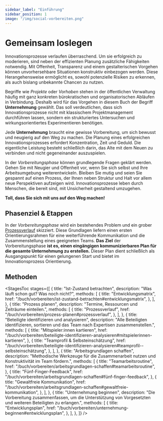 ```yaml
---
sidebar_label: "Einführung"
sidebar_position: 1
image: "/img/social-vorbereiten.png"
---
```



# Gemeinsam loslegen

Innovationsprozesse verlaufen überraschend. Um sie erfolgreich zu moderieren, sind neben der effizienten Planung zusätzliche Fähigkeiten notwendig. Mit Offenheit, Transparenz und einem gestalterischen Vorgehen können unvorhersehbare Situationen konstruktiv einbezogen werden. Diese Herangehensweise ermöglicht es, sowohl potenzielle Risiken zu erkennen, als auch bislang unbekannte Chancen zu nutzen.

Begriffe wie _Projekte_ oder _Vorhaben_ stehen in der öffentlichen Verwaltung häufig mit ganz konkreten bürokratischen und organisatorischen Abläufen in Verbindung. Deshalb wird für das Vorgehen in diesem Buch der Begriff **Unternehmung** gewählt. Das soll verdeutlichen, dass sich Innovationsprozesse nicht mit klassischem Projektmanagement durchführen lassen, sondern ein strukturiertes Untersuchen und wirkungsorientiertes Experimentieren benötigen.

Jede **Unternehmung** braucht eine gewisse Vorbereitung, um sich bewusst und neugierig auf den Weg zu machen. Die Planung eines erfolgreichen Innovationsprozesses erfordert Konzentration, Zeit und Geduld. Die eigentliche Leistung besteht schließlich darin, das Alte mit dem Neuen zu verbinden und nicht gegeneinander auszuspielen.

In der _Vorbereitungsphase_ können grundlegende Fragen geklärt werden. Gehen Sie mit Neugier und Offenheit vor, wenn Sie sich selbst und Ihre Arbeitsumgebung weiterentwickeln. Bleiben Sie mutig und seien Sie gespannt auf einen Prozess, der Ihnen neben Struktur und Halt vor allem neue Perspektiven aufzeigen wird. Innovationsprozesse leben durch Menschen, die bereit sind, mit Unsicherheit gestaltend umzugehen.

**Toll, dass Sie sich mit uns auf den Weg machen!**

## Phasenziel & Etappen

In der _Vorbereitungsphase_ wird ein bestehendes Problem und ein grober [Prozessverlauf](/buch/vorbereiten/prozess-planen) skizziert. Diese Grundlagen liefern einen ersten Orientierungsrahmen für eine weiterführende Kommunikation und die Zusammenstellung eines geeigneten Teams. **Das Ziel** der Vorbereitungsphase **ist es, einen eingängigen kommunizierbaren Plan für die gesamte Unternehmung zu erstellen.** Dieser Plan dient schließlich als Ausgangspunkt für einen gelungenen Start und bietet im Innovationsprozess Orientierung.

## Methoden

<StagesToc
  stages={[
    {
      title: "Ist-Zustand betrachten",
      description: "Was läuft schon gut? Was noch nicht?",
      methods: [
        {
          title: "Entwicklungsmatrix",
          href: "/buch/vorbereiten/ist-zustand-betrachten#entwicklungsmatrix",
        },
      ],
    },
    {
      title: "Prozess planen",
      description: "Termine, Ressourcen und Zeiträume einteilen.",
      methods: [
        {
          title: "Prozessverlauf",
          href: "/buch/vorbereiten/prozess-planen#prozessverlauf",
        },
      ],
    },
    {
      title: "Beteiligte identifizieren und analysieren",
      description:
        "Alle Beteiligten identifizieren, sortieren und das Team nach Expertisen zusammenstellen.",
      methods: [
        {
          title: "Mitspieler:innen kartieren",
          href: "/buch/vorbereiten/beteiligte-identifizieren-analysieren#mitspielerinnen-kartieren",
        },
        {
          title: "Teamprofil & Selbsteinschätzung",
          href: "/buch/vorbereiten/beteiligte-identifizieren-analysieren#teamprofil--selbsteinschätzung",
        },
      ],
    },
    {
      title: "Arbeitsgrundlagen schaffen",
      description:
        "Methodische Werkzeuge für die Zusammenarbeit nutzen und Konstruktivität im Team fördern.",
      methods: [
        {
          title: "Teamarbeitsroutine",
          href: "/buch/vorbereiten/arbeitsgrundlagen-schaffen#teamarbeitsroutine",
        },
        {
          title: "Fünf-Finger-Feedback",
          href: "/buch/vorbereiten/arbeitsgrundlagen-schaffen#fünf-finger-feedback",
        },
        {
          title: "Gewaltfreie Kommunikation",
          href: "/buch/vorbereiten/arbeitsgrundlagen-schaffen#gewaltfreie-kommunikation",
        },
      ],
    },
    {
      title: "Unternehmung beginnen",
      description:
        "Die Vorbereitung zusammenfassen, um die Unterstützung von Vorgesetzten und weiteren Beteiligten zu erlangen.",
      methods: [
        {
          title: "Entwicklungsplan",
          href: "/buch/vorbereiten/unternehmung-beginnen#entwicklungsplan",
        },
      ],
    },
  ]}
/>
